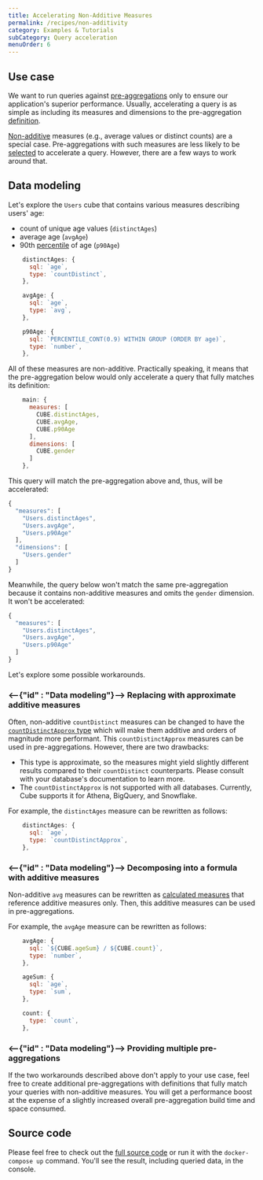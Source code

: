 ```yaml
---
title: Accelerating Non-Additive Measures
permalink: /recipes/non-additivity
category: Examples & Tutorials
subCategory: Query acceleration
menuOrder: 6
---
```


## Use case

We want to run queries against
[pre-aggregations](https://cube.dev/docs/caching#pre-aggregations) only to
ensure our application's superior performance. Usually, accelerating a query is
as simple as including its measures and dimensions to the pre-aggregation
[definition](https://cube.dev/docs/schema/reference/pre-aggregations#parameters-measures).

[Non-additive](https://cube.dev/docs/caching/pre-aggregations/getting-started#ensuring-pre-aggregations-are-targeted-by-queries-non-additivity)
measures (e.g., average values or distinct counts) are a special case.
Pre-aggregations with such measures are less likely to be
[selected](https://cube.dev/docs/caching/pre-aggregations/getting-started#ensuring-pre-aggregations-are-targeted-by-queries-selecting-the-pre-aggregation)
to accelerate a query. However, there are a few ways to work around that.

## Data modeling

Let's explore the `Users` cube that contains various measures describing users'
age:

- count of unique age values (`distinctAges`)
- average age (`avgAge`)
- 90th [percentile](https://cube.dev/docs/recipes/percentiles) of age (`p90Age`)

```javascript
    distinctAges: {
      sql: `age`,
      type: `countDistinct`,
    },

    avgAge: {
      sql: `age`,
      type: `avg`,
    },

    p90Age: {
      sql: `PERCENTILE_CONT(0.9) WITHIN GROUP (ORDER BY age)`,
      type: `number`,
    },
```

All of these measures are non-additive. Practically speaking, it means that the
pre-aggregation below would only accelerate a query that fully matches its
definition:

```javascript
    main: {
      measures: [
        CUBE.distinctAges,
        CUBE.avgAge,
        CUBE.p90Age
      ],
      dimensions: [
        CUBE.gender
      ]
    },
```

This query will match the pre-aggregation above and, thus, will be accelerated:

```javascript
{
  "measures": [
    "Users.distinctAges",
    "Users.avgAge",
    "Users.p90Age"
  ],
  "dimensions": [
    "Users.gender"
  ]
}
```

Meanwhile, the query below won't match the same pre-aggregation because it
contains non-additive measures and omits the `gender` dimension. It won't be
accelerated:

```javascript
{
  "measures": [
    "Users.distinctAges",
    "Users.avgAge",
    "Users.p90Age"
  ]
}
```

Let's explore some possible workarounds.

### <--{"id" : "Data modeling"}--> Replacing with approximate additive measures

Often, non-additive `countDistinct` measures can be changed to have the
[`countDistinctApprox` type](https://cube.dev/docs/schema/reference/types-and-formats#measures-types-count-distinct-approx)
which will make them additive and orders of magnitude more performant. This
`countDistinctApprox` measures can be used in pre-aggregations. However, there
are two drawbacks:

- This type is approximate, so the measures might yield slightly different
  results compared to their `countDistinct` counterparts. Please consult with
  your database's documentation to learn more.
- The `countDistinctApprox` is not supported with all databases. Currently, Cube
  supports it for Athena, BigQuery, and Snowflake.

For example, the `distinctAges` measure can be rewritten as follows:

```javascript
    distinctAges: {
      sql: `age`,
      type: `countDistinctApprox`,
    },
```

### <--{"id" : "Data modeling"}--> Decomposing into a formula with additive measures

Non-additive `avg` measures can be rewritten as
[calculated measures](https://cube.dev/docs/schema/reference/measures#calculated-measures)
that reference additive measures only. Then, this additive measures can be used
in pre-aggregations.

For example, the `avgAge` measure can be rewritten as follows:

```javascript
    avgAge: {
      sql: `${CUBE.ageSum} / ${CUBE.count}`,
      type: `number`,
    },

    ageSum: {
      sql: `age`,
      type: `sum`,
    },

    count: {
      type: `count`,
    },
```

### <--{"id" : "Data modeling"}--> Providing multiple pre-aggregations

If the two workarounds described above don't apply to your use case, feel free
to create additional pre-aggregations with definitions that fully match your
queries with non-additive measures. You will get a performance boost at the
expense of a slightly increased overall pre-aggregation build time and space
consumed.

## Source code

Please feel free to check out the
[full source code](https://github.com/cube-js/cube/tree/master/examples/recipes/non-additivity)
or run it with the `docker-compose up` command. You'll see the result, including
queried data, in the console.
